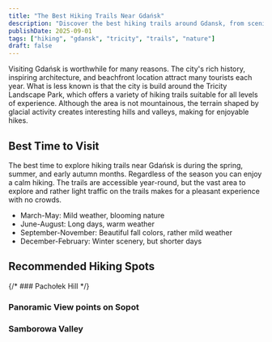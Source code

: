 ```yaml
---
title: "The Best Hiking Trails Near Gdańsk"
description: "Discover the best hiking trails around Gdansk, from scenic coastal paths to forest adventures in the Tricity area."
publishDate: 2025-09-01
tags: ["hiking", "gdansk", "tricity", "trails", "nature"]
draft: false
---
```



Visiting Gdańsk is worthwhile for many reasons. The city's rich history,
inspiring architecture, and beachfront location attract many tourists each year.
What is less known is that the city is build around the Tricity Landscape Park,
which offers a variety of hiking trails suitable for all levels of experience.
Although the area is not mountainous, the terrain shaped by glacial activity creates
interesting hills and valleys, making for enjoyable hikes.

## Best Time to Visit

The best time to explore hiking trails near Gdańsk is during the spring, summer,
and early autumn months. Regardless of the season you can enjoy a calm hiking.
The trails are accessible year-round, but the vast area to explore and rather light
traffic on the trails makes for a pleasant experience with no crowds.

- March-May: Mild weather, blooming nature
- June-August: Long days, warm weather
- September-November: Beautiful fall colors, rather mild weather
- December-February: Winter scenery, but shorter days

## Recommended Hiking Spots

{/* ### Pachołek Hill */}

### Panoramic View points on Sopot

<ul>
  <RouteListItem route="lesnik-opera" />
</ul>

### Samborowa Valley

<ul>
  <RouteListItem route="samborowo-glowica" />
</ul>
